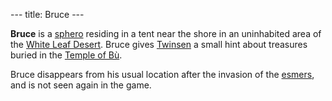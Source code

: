 ---
title: Bruce
---

{{twinsunica import}}{{Infobox Character
 |image=Bruce.jpg
 |race=Sphero
 |gender=Male
 |size=Small
 |age=Adult
 |magical=
 |lba1=
 |lba2=
 |occupation=
 |requires=
 |amount=
 |fam1=
 |fam2=
 |planet=
 |island=
 |building=
}}

'''Bruce''' is a [[sphero]] residing in a tent near the shore in an uninhabited area of the [[White Leaf Desert]]. Bruce gives [[Twinsen]] a small hint about treasures buried in the [[Temple of Bù]].

Bruce disappears from his usual location after the invasion of the [[esmers]], and is not seen again in the game.

<!-- remove these category links when they're all automated by categorizers...
[[Category:Spheroes]]
[[Category:Male characters]]
[[Category:Small characters]]
[[Category:Adult characters]]
[[Category:Desert Island inhabitants]] -->